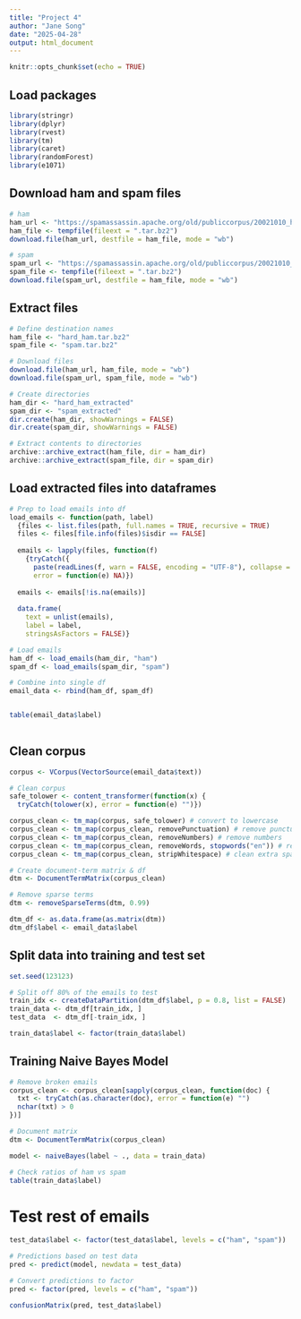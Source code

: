 ---
title: "Project 4"
author: "Jane Song"
date: "2025-04-28"
output: html_document
---

```{r setup, include=FALSE}
knitr::opts_chunk$set(echo = TRUE)
```

## Load packages

```{r}
library(stringr)
library(dplyr)
library(rvest)
library(tm)
library(caret)
library(randomForest)
library(e1071)

```

## Download ham and spam files 
```{r}
# ham 
ham_url <- "https://spamassassin.apache.org/old/publiccorpus/20021010_hard_ham.tar.bz2"
ham_file <- tempfile(fileext = ".tar.bz2")
download.file(ham_url, destfile = ham_file, mode = "wb")

# spam
spam_url <- "https://spamassassin.apache.org/old/publiccorpus/20021010_spam.tar.bz2"
spam_file <- tempfile(fileext = ".tar.bz2")
download.file(spam_url, destfile = ham_file, mode = "wb")
```

## Extract files
```{r} 
# Define destination names
ham_file <- "hard_ham.tar.bz2"
spam_file <- "spam.tar.bz2"

# Download files
download.file(ham_url, ham_file, mode = "wb")
download.file(spam_url, spam_file, mode = "wb")

# Create directories 
ham_dir <- "hard_ham_extracted"
spam_dir <- "spam_extracted"
dir.create(ham_dir, showWarnings = FALSE)
dir.create(spam_dir, showWarnings = FALSE)

# Extract contents to directories
archive::archive_extract(ham_file, dir = ham_dir)
archive::archive_extract(spam_file, dir = spam_dir)


```


## Load extracted files into dataframes
```{r}
# Prep to load emails into df
load_emails <- function(path, label) 
  {files <- list.files(path, full.names = TRUE, recursive = TRUE)
  files <- files[file.info(files)$isdir == FALSE]
  
  emails <- lapply(files, function(f) 
    {tryCatch({
      paste(readLines(f, warn = FALSE, encoding = "UTF-8"), collapse = "\n")}, 
      error = function(e) NA)})
  
  emails <- emails[!is.na(emails)]
  
  data.frame(
    text = unlist(emails),
    label = label,
    stringsAsFactors = FALSE)}

# Load emails 
ham_df <- load_emails(ham_dir, "ham")
spam_df <- load_emails(spam_dir, "spam")

# Combine into single df
email_data <- rbind(ham_df, spam_df)


table(email_data$label)
    
```

## Clean corpus 
```{r}
corpus <- VCorpus(VectorSource(email_data$text))

# Clean corpus
safe_tolower <- content_transformer(function(x) {
  tryCatch(tolower(x), error = function(e) "")})

corpus_clean <- tm_map(corpus, safe_tolower) # convert to lowercase
corpus_clean <- tm_map(corpus_clean, removePunctuation) # remove punctuation 
corpus_clean <- tm_map(corpus_clean, removeNumbers) # remove numbers 
corpus_clean <- tm_map(corpus_clean, removeWords, stopwords("en")) # remove stopwords (the, and, you, etc)
corpus_clean <- tm_map(corpus_clean, stripWhitespace) # clean extra spaces

# Create document-term matrix & df 
dtm <- DocumentTermMatrix(corpus_clean)

# Remove sparse terms
dtm <- removeSparseTerms(dtm, 0.99)

dtm_df <- as.data.frame(as.matrix(dtm))
dtm_df$label <- email_data$label

```

## Split data into training and test set

```{r}
set.seed(123123)

# Split off 80% of the emails to test 
train_idx <- createDataPartition(dtm_df$label, p = 0.8, list = FALSE)
train_data <- dtm_df[train_idx, ]
test_data  <- dtm_df[-train_idx, ]

train_data$label <- factor(train_data$label)


```

## Training Naive Bayes Model

```{r}
# Remove broken emails 
corpus_clean <- corpus_clean[sapply(corpus_clean, function(doc) {
  txt <- tryCatch(as.character(doc), error = function(e) "")
  nchar(txt) > 0
})]

# Document matrix 
dtm <- DocumentTermMatrix(corpus_clean)

model <- naiveBayes(label ~ ., data = train_data)

# Check ratios of ham vs spam
table(train_data$label)
```

# Test rest of emails
```{r}
test_data$label <- factor(test_data$label, levels = c("ham", "spam"))

# Predictions based on test data
pred <- predict(model, newdata = test_data)

# Convert predictions to factor 
pred <- factor(pred, levels = c("ham", "spam"))

confusionMatrix(pred, test_data$label)

```


